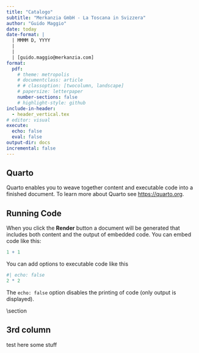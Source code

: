 ```yaml
---
title: "Catalogo"
subtitle: "Merkanzia GmbH - La Toscana in Svizzera"
author: "Guido Maggio"
date: today
date-format: |
  | MMMM D, YYYY
  |
  |
  | [guido.maggio@merkanzia.com]
format: 
  pdf:
    # theme: metropolis
    # documentclass: article
    # # classoption: [twocolumn, landscape]
    # papersize: letterpaper
    number-sections: false
    # highlight-style: github
include-in-header:
  - header_vertical.tex
# editor: visual
execute: 
  echo: false
  eval: false
output-dir: docs
incremental: false
---
```



## Quarto

Quarto enables you to weave together content and executable code into a finished document. To learn more about Quarto see <https://quarto.org>.


## Running Code

When you click the **Render** button a document will be generated that includes both content and the output of embedded code. You can embed code like this:

```r
1 + 1
```

You can add options to executable code like this

```r
#| echo: false
2 * 2
```

The `echo: false` option disables the printing of code (only output is displayed).

\section

## 3rd column

test here some stuff
